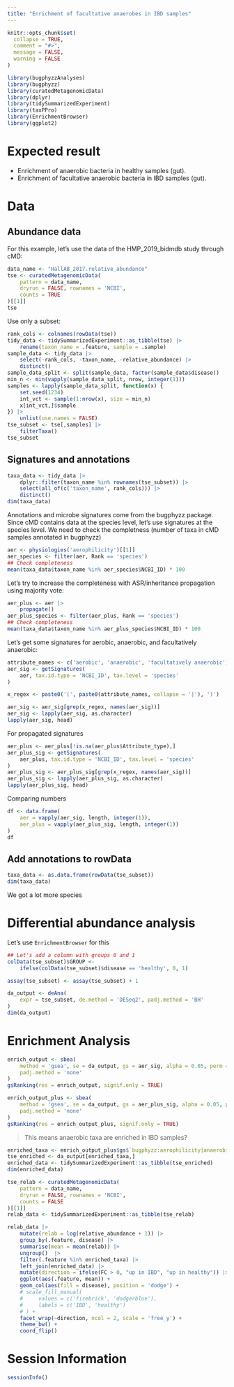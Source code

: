 ```yaml
---
title: "Enrichment of facultative anaerobes in IBD samples"
---
```


```r
knitr::opts_chunk$set(
  collapse = TRUE,
  comment = "#>",
  message = FALSE,
  warning = FALSE
)
```

```r
library(bugphyzzAnalyses)
library(bugphyzz)
library(curatedMetagenomicData)
library(dplyr)
library(tidySummarizedExperiment)
library(taxPPro)
library(EnrichmentBrowser)
library(ggplot2)
```

# Expected result

+ Enrichment of anaerobic bacteria in healthy samples (gut).
+ Enrichment of facultative anaerobic bacteria in IBD samples (gut).

# Data

## Abundance data

For this example, let's use the data of the HMP_2019_bidmdb study through cMD:

```r
data_name <- "HallAB_2017.relative_abundance"
tse <- curatedMetagenomicData(
    pattern = data_name, 
    dryrun = FALSE, rownames = 'NCBI',
    counts = TRUE
)[[1]]
tse 
```

Use only a subset:

```r
rank_cols <- colnames(rowData(tse))
tidy_data <- tidySummarizedExperiment::as_tibble(tse) |> 
    rename(taxon_name = .feature, sample = .sample) 
sample_data <- tidy_data |> 
    select(-rank_cols, -taxon_name, -relative_abundance) |> 
    distinct()
sample_data_split <- split(sample_data, factor(sample_data$disease))
min_n <- min(vapply(sample_data_split, nrow, integer(1)))
samples <- lapply(sample_data_split, function(x) {
    set.seed(1234)
    int_vct <- sample(1:nrow(x), size = min_n)
    x[int_vct,]$sample
}) |> 
    unlist(use.names = FALSE)
tse_subset <- tse[,samples] |> 
    filterTaxa()
tse_subset
```

## Signatures and annotations

```r
taxa_data <- tidy_data |> 
    dplyr::filter(taxon_name %in% rownames(tse_subset)) |> 
    select(all_of(c('taxon_name', rank_cols))) |> 
    distinct()
dim(taxa_data)
```

Annotations and microbe signatures come from the bugphyzz package. Since
cMD contains data at the species level, let's use signatures at the species
level. We need to check the completness (number of taxa in cMD samples
annotated in bugphyzz)

```r
aer <- physiologies('aerophilicity')[[1]]
aer_species <- filter(aer, Rank == 'species')
## Check completeness
mean(taxa_data$taxon_name %in% aer_species$NCBI_ID) * 100
```

Let's try to increase the completeness with ASR/inheritance propagation using
majority vote:

```r
aer_plus <- aer |> 
    propagate()
aer_plus_species <- filter(aer_plus, Rank == 'species')
## Check completeness
mean(taxa_data$taxon_name %in% aer_plus_species$NCBI_ID) * 100
```

Let's get some signatures for aerobic, anaerobic, and facultatively anaerobic:

```r
attribute_names <- c('aerobic', 'anaerobic', 'facultatively anaerobic')
aer_sig <- getSignatures(
    aer, tax.id.type = 'NCBI_ID', tax.level = 'species'
)

x_regex <- paste0('(', paste0(attribute_names, collapse = '|'), ')')

aer_sig <- aer_sig[grep(x_regex, names(aer_sig))]
aer_sig <- lapply(aer_sig, as.character)
lapply(aer_sig, head)
```

For propagated signatures

```r
aer_plus <- aer_plus[!is.na(aer_plus$Attribute_type),]
aer_plus_sig <- getSignatures(
    aer_plus, tax.id.type = 'NCBI_ID', tax.level = 'species'
)
aer_plus_sig <- aer_plus_sig[grep(x_regex, names(aer_sig))]
aer_plus_sig <- lapply(aer_plus_sig, as.character)
lapply(aer_plus_sig, head)
```

Comparing numbers

```r
df <- data.frame(
    aer = vapply(aer_sig, length, integer(1)),
    aer_plus = vapply(aer_plus_sig, length, integer(1))
)
df
```

## Add annotations to rowData

```r
taxa_data <- as.data.frame(rowData(tse_subset))
dim(taxa_data)
```


We got a lot more species

# Differential abundance analysis

Let's use `EnrichmentBrowser` for this

```r
## Let's add a column with groups 0 and 1
colData(tse_subset)$GROUP <- 
    ifelse(colData(tse_subset)$disease == 'healthy', 0, 1)

assay(tse_subset) <- assay(tse_subset) + 1 

da_output <- deAna(
    expr = tse_subset, de.method = 'DESeq2', padj.method = 'BH' 
)
dim(da_output)
```


# Enrichment Analysis

```r
enrich_output <- sbea(
    method = 'gsea', se = da_output, gs = aer_sig, alpha = 0.05, perm = 0,
    padj.method = 'none'
)
gsRanking(res = enrich_output, signif.only = TRUE)
```

```r
enrich_output_plus <- sbea(
    method = 'gsea', se = da_output, gs = aer_plus_sig, alpha = 0.05, perm = 0,
    padj.method = 'none'
)
gsRanking(res = enrich_output_plus, signif.only = TRUE)
```

> This means anaerobic taxa are enriched in IBD samples?

```r
enriched_taxa <- enrich_output_plus$gs$`bugphyzz:aerophilicity|anaerobic`
tse_enriched <- da_output[enriched_taxa,]
enriched_data <- tidySummarizedExperiment::as_tibble(tse_enriched)
dim(enriched_data)
```

```r
tse_relab <- curatedMetagenomicData(
    pattern = data_name, 
    dryrun = FALSE, rownames = 'NCBI',
    counts = FALSE 
)[[1]]
relab_data <- tidySummarizedExperiment::as_tibble(tse_relab)
```


```r
relab_data |> 
    mutate(relab = log(relative_abundance + 1)) |> 
    group_by(.feature, disease) |>  
    summarise(mean = mean(relab)) |> 
    ungroup()  |> 
    filter(.feature %in% enriched_taxa) |>
    left_join(enriched_data) |> 
    mutate(direction = ifelse(FC > 0, "up in IBD", "up in healthy")) |> 
    ggplot(aes(.feature, mean)) +
    geom_col(aes(fill = disease), position = 'dodge') +
    # scale_fill_manual(
    #     values = c('firebrick', 'dodgerblue'),
    #     labels = c('IBD', 'healthy')
    # ) +
    facet_wrap(~direction, ncol = 2, scale = 'free_y') +
    theme_bw() +
    coord_flip()
```

# Session Information

```r
sessionInfo()
```
